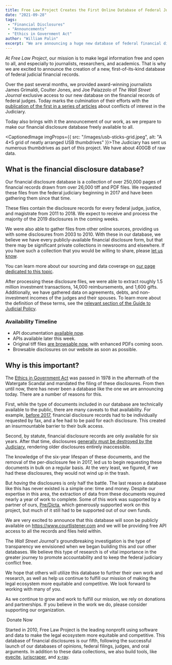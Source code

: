 ```yaml
---
title: Free Law Project Creates the First Online Database of Federal Judicial Financial Disclosures
date: "2021-09-28"
tags:
 - "Financial Disclosures"
 - "Announcements"
 - "Ethics in Government Act"
author: "William Palin"
excerpt: "We are announcing a huge new database of federal financial disclosures. The first of its kind since the disclosures were mandated more than 40 years ago."
---
```


<p class="lead">At <em>Free Law Project</em>, our mission is to make legal information free and open to all, and especially to journalists, researchers, and academics. That is why we are excited to announce the creation of a new, first-of-its-kind database of federal judicial financial records.
</p>

Over the past several months, we provided award-winning journalists James Grimaldi, Coulter Jones, and Joe Palazzolo of *The Wall Street Journal* exclusive access to our new database on the financial records of federal judges. Today marks the culmination of their efforts with the [publication of the first in a series of articles][wsj] about conflicts of interest in the Judiciary.

Today also brings with it the announcement of our work, as we prepare to make our financial disclosure database freely available to all.

[wsj]: https://www.wsj.com/articles/how-the-journal-found-judges-violations-of-law-on-conflicts-11632833775?st=lz8c3zyodor0jsr&reflink=article_gmail_share

<CaptionedImage imgProps={{
  src: "/images/usb-sticks-grid.jpeg",
  alt: "A 4×5 grid of neatly arranged USB thumbdrives"
}}>The Judiciary has sent us numerous thumbdrives as part of this project. We have about 400GB of raw data.</CaptionedImage>

## What is the financial disclosure database?

Our financial disclosure database is a collection of over 250,000 pages of financial records drawn from over 26,000 tiff and PDF files. We requested these files from the federal judiciary beginning in 2017 and have been gathering them since that time.

These files contain the disclosure records for every federal judge, justice, and magistrate from 2011 to 2018. We expect to receive and process the majority of the 2019 disclosures in the coming weeks.

We were also able to gather files from other online sources, providing us with some disclosures from 2003 to 2010. With these in our database, we believe we have every publicly-available financial disclosure form, but that there may be significant private collections in newsrooms and elsewhere. If you have such a collection that you would be willing to share, please [let us know][c].

You can learn more about our sourcing and data coverage on [our page dedicated to this topic][coverage].

After processing these disclosure files, we were able to extract roughly 1.5 million investment transactions, 14,000 reimbursements, and 1,600 gifts. Additionally, we have gathered data on agreements, debts, and non-investment incomes of the judges and their spouses. To learn more about the definition of these terms, see the [relevant section of the Guide to Judicial Policy][guide].

[c]: /contact/
[guide]: https://www.uscourts.gov/sites/default/files/guide-vol02d.pdf#page=4
[coverage]: https://www.courtlistener.com/coverage/financial-disclosures/

<RightInfoBox>
<h3 className={"mb-1"}>Availability Timeline</h3>
  <ul>
    <li>API documentation <a href="https://www.courtlistener.com/api/rest-info/#financialdisclosure-endpoint
">available now</a>.</li>
    <li>APIs available later this week.</li>
    <li>Original tiff files <a href="https://com-courtlistener-storage.s3-us-west-2.amazonaws.com/list.html?prefix=financial-disclosures/">are browsable now</a>, with enhanced PDFs coming soon.</li>
    <li>Browsable disclosures on our website as soon as possible.</li>
  </ul>
</RightInfoBox>

## Why is this important?

The [Ethics in Government Act][eiga] was passed in 1978 in the aftermath of the Watergate Scandal and mandated the filing of these disclosures. From then until now, there has never been a database like the one we are announcing today. There are a number of reasons for this.

First, while the type of documents included in our database are technically available to the public, there are many caveats to that availability. For example, [before 2017][jc], financial disclosure records had to be individually requested by fax, and a fee had to be paid for each disclosure. This created an insurmountable barrier to their bulk access.

Second, by statute, financial disclosure records are only available for six years. After that time, disclosures [generally must be destroyed by the Judiciary][destroy], rendering older disclosures entirely inaccessible.

The knowledge of the six-year lifespan of these documents, and the removal of the per-disclosure fee in 2017, led us to begin requesting these documents in bulk on a regular basis. At the very least, we figured, if we had these disclosures, they would not wind up in the trash.

But *having* the disclosures is only half the battle. The last reason a database like this has never existed is a simple one: time and money. Despite our expertise in this area, the extraction of data from these documents required nearly a year of work to complete. Some of this work was supported by a partner of ours, [Pre/Dicta][pd], which generously supported work on this project, but much of it still had to be supported out of our own funds.

[eiga]: https://www.govtrack.us/congress/bills/95/s555
[jc]: https://www.uscourts.gov/sites/default/files/2017-03_0.pdf#page=12
[destroy]: https://www.law.cornell.edu/uscode/text/5a/compiledact-95-521/title-I/section-105
[pd]: https://www.predicta.com/

We are very excited to announce that this database will soon be publicly available on <https://www.courtlistener.com> and we will be providing free API access to all the records and files held within.

The *Wall Street Journal's* groundbreaking investigation is the type of transparency we envisioned when we began building this and our other databases. We believe this type of research is of vital importance in the greater journey to promote accountability and to keep the federal judiciary conflict free.

We hope that others will utilize this database to further their own work and research, as well as help us continue to fulfill our mission of making the legal ecosystem more equitable and competitive. We look forward to working with many of you.

As we continue to grow and work to fulfill our mission, we rely on donations and partnerships. If you believe in the work we do, please consider supporting our organization.

<p class="text-center">
  <RedButton href="https://www.courtlistener.com/donate/?referrer=fds-announcement" size="lg" extraClasses="inline-flex">
    <HeartIcon className="flex-shrink-0 h-5 w-5" aria-hidden="true"/>&nbsp;Donate Now
  </RedButton>
</p>

<AlertBox>
  <p>Started in 2010, Free Law Project is the leading nonprofit using software and data to make the legal ecosystem more equitable and competitive. This database of financial disclosures is our fifth, following the successful launch of our databases of opinions, federal filings, judges, and oral arguments. In addition to these data collections, we also build tools, like <a href="/projects/eyecite">eyecite</a>, <a href="/projects/juriscraper/">juriscraper</a>, and <a href="/projects/x-ray/">x-ray</a>.</p>
</AlertBox>
